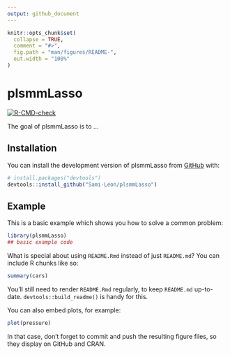 ```yaml
---
output: github_document
---
```


<!-- README.md is generated from README.Rmd. Please edit that file -->

```r
knitr::opts_chunk$set(
  collapse = TRUE,
  comment = "#>",
  fig.path = "man/figures/README-",
  out.width = "100%"
)
```

# plsmmLasso

<!-- badges: start -->
[![R-CMD-check](https://github.com/Sami-Leon/plsmmLasso/actions/workflows/R-CMD-check.yaml/badge.svg)](https://github.com/Sami-Leon/plsmmLasso/actions/workflows/R-CMD-check.yaml)
<!-- badges: end -->

The goal of plsmmLasso is to ...

## Installation

You can install the development version of plsmmLasso from [GitHub](https://github.com/) with:

``` r
# install.packages("devtools")
devtools::install_github("Sami-Leon/plsmmLasso")
```

## Example

This is a basic example which shows you how to solve a common problem:

```r
library(plsmmLasso)
## basic example code
```

What is special about using `README.Rmd` instead of just `README.md`? You can include R chunks like so:

```r
summary(cars)
```

You'll still need to render `README.Rmd` regularly, to keep `README.md` up-to-date. `devtools::build_readme()` is handy for this.

You can also embed plots, for example:

```r
plot(pressure)
```

In that case, don't forget to commit and push the resulting figure files, so they display on GitHub and CRAN.

